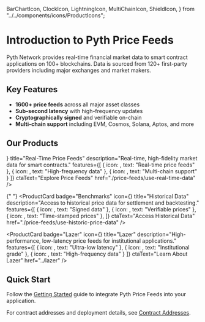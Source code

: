   BarChartIcon,
  ClockIcon,
  LightningIcon,
  MultiChainIcon,
  ShieldIcon,
} from "../../components/icons/ProductIcons";

# Introduction to Pyth Price Feeds

Pyth Network provides real-time financial market data to smart contract applications on 100+ blockchains.
Data is sourced from 120+ first-party providers including major exchanges and market makers.

## Key Features

- **1600+ price feeds** across all major asset classes
- **Sub-second latency** with high-frequency updates
- **Cryptographically signed** and verifiable on-chain
- **Multi-chain support** including EVM, Cosmos, Solana, Aptos, and more

## Our Products

<div className="grid grid-cols-1 md:grid-cols-2 lg:grid-cols-2 gap-8 mb-12">
  <ProductCard
    badge="Core"
    icon={<BarChartIcon />}
    title="Real-Time Price Feeds"
    description="Real-time, high-fidelity market data for smart contracts."
    features={[
      { icon: <ClockIcon />, text: "Real-time price feeds" },
      { icon: <BarChartIcon />, text: "High-frequency data" },
      { icon: <MultiChainIcon />, text: "Multi-chain support" }
    ]}
    ctaText="Explore Price Feeds"
    href="./price-feeds/use-real-time-data"
  />

{" "}
<ProductCard
  badge="Benchmarks"
  icon={<ClockIcon />}
  title="Historical Data"
  description="Access to historical price data for settlement and backtesting."
  features={[
    { icon: <BarChartIcon />, text: "Signed data" },
    { icon: <ShieldIcon />, text: "Verifiable prices" },
    { icon: <ClockIcon />, text: "Time-stamped prices" },
  ]}
  ctaText="Access Historical Data"
  href="./price-feeds/use-historic-price-data"
/>

  <ProductCard
    badge="Lazer"
    icon={<LightningIcon />}
    title="Lazer"
    description="High-performance, low-latency price feeds for institutional applications."
    features={[
      { icon: <LightningIcon />, text: "Ultra-low latency" },
      { icon: <ShieldIcon />, text: "Institutional grade" },
      { icon: <BarChartIcon />, text: "High-frequency data" }
    ]}
    ctaText="Learn About Lazer"
    href="../lazer"
  />
</div>

## Quick Start

Follow the [Getting Started](price-feeds/getting-started.mdx) guide to integrate Pyth Price Feeds into your application.

For contract addresses and deployment details, see [Contract Addresses](./price-feeds/contract-addresses).

